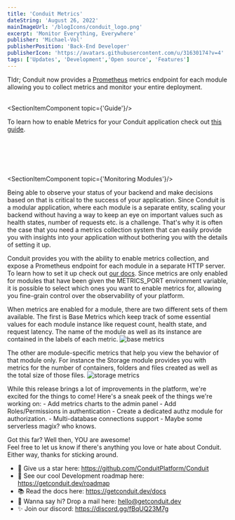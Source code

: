 ```yaml
---
title: 'Conduit Metrics'
dateString: 'August 26, 2022'
mainImageUrl: '/blogIcons/conduit_logo.png'
excerpt: 'Monitor Everything, Everywhere'
publisher: 'Michael-Vol'
publisherPosition: 'Back-End Developer'
publisherIcon: 'https://avatars.githubusercontent.com/u/31630174?v=4'
tags: ['Updates', 'Development','Open source', 'Features']
---
```


<BlogHeaderComponent
    title={title}
    dateString={dateString}
    mainImageUrl={mainImageUrl}
    publisher={publisher}
    publisherIcon={publisherIcon}
    publisherPosition={publisherPosition}
/>

Tldr; Conduit now provides a [Prometheus](https://prometheus.io) metrics endpoint for each module allowing you to collect metrics
and monitor your entire deployment.
<br></br>

<SectionItemComponent topic={'Guide'}/>

To learn how to enable Metrics for your Conduit application check out <a href='https://getconduit.dev/docs/metrics'>this guide</a>.

<br></br>
<br></br>

<SectionItemComponent topic={'Monitoring Modules'}/>
<p>
Being able to observe your status of your backend and make decisions based on that is critical to the success of your application. Since Conduit
is a modular application, where each module is a separate entity, scaling your backend without having a way to keep an
eye on important values such as health states, number of requests etc. is a challenge. That's why it is often the case that you need a
metrics collection system that can easily provide you with insights into your application without bothering you with the details of setting
it up.
</p>

<p>
Conduit provides you with the ability to enable metrics collection, and expose a Prometheus endpoint for each module in a separate HTTP server.
To learn how to set it up check out <a href='https://getconduit.dev/docs/metrics'>our docs</a>. Since metrics are only enabled for modules that
have been given the METRICS_PORT environment variable, it is possible to select which ones you want to enable metrics for, allowing you fine-grain control over
the observability of your platform.

When metrics are enabled for a module, there are two different sets of them available. The first is Base Metrics which keep track of some essential values for
each module instance like request count, health state, and request latency. The name of the module as well as its instance are contained in the labels of each metric.
<img src="/blogIcons/metrics_base.png" alt="base metrics"/>

</p>
<p>
The other are module-specific metrics that help you view the behavior of that module only. For instance the Storage module provides you with metrics for the number of containers,
folders and files created as well as the total size of those files.

<img src="/blogIcons/metrics_storage.png" alt="storage metrics"/>
</p>

<SectionItemComponent topic='Next up'/>
<p>
  While this release brings a lot of improvements in the platform, we're excited for the things to come!
    Here's a sneak peek of the things we're working on:
    - Add metrics charts to the admin panel
    - Add Roles/Permissions in authentication
    - Create a dedicated authz module for authorization.
    - Multi-database connections support
    - Maybe some serverless magix? who knows.
</p>


Got this far? Well then, YOU are awesome!<br />
Feel free to let us know if there's anything you love or hate about Conduit.<br />
Either way, thanks for sticking around.

  - 🌟 Give us a star here: https://github.com/ConduitPlatform/Conduit
  - 👀 See our cool Development roadmap here: https://getconduit.dev/roadmap
  - 📚 Read the docs here: https://getconduit.dev/docs
  - 👋 Wanna say hi? Drop a mail here: hello@getconduit.dev
  - ✨ Join our discord: https://discord.gg/fBqUQ23M7g
